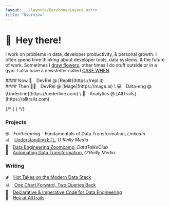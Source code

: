 ```yaml
---
layout: ../layouts/BarebonesLayout.astro
title: "Overview"
---
```



# 👋 Hey there!

I work on problems in data, developer productivity, & personal growth. I often spend time thinking about developer tools, data systems, & the future of work. Sometimes I [draw flowers](/art), other times I do stuff outside or in a gym. I also have a newsletter called [CASE WHEN](SITE.newsletter).

<div class="grid grid-cols-2 content-center">
  <div class="column">#### Now 👾&emsp;DevRel @ [Replit](https://repl.it)</div>
  <div class="text-s">
    #### Then 🧙‍♂️&emsp;DevRel @ [Mage](https://mage.ai) \ 💻&emsp;Data-eng @
    [Underline](https://underline.com) \ 🥾&emsp;Analytics @
    [AllTrails](https://alltrails.com)
  </div>
</div>

{/* { <CtaButton text="Join the fun 🖤" href="https://newsletter.casewhen.xyz" /> } */}

### Projects

🤓&emsp;_Forthcoming_ - Fundamentals of Data Transformation, _LinkedIn_ \
📊&emsp;[Understanding ETL](https://learning.oreilly.com/library/view/understanding-etl/9781098159269), _O'Reilly Media_ \
🎻&emsp;[Data Engineering Zoomcamp](https://github.com/DataTalksClub/data-engineering-zoomcamp/tree/main/02-workflow-orchestration), _DataTalksClub_ \
🤖&emsp;[Automating Data Transformation](https://coalesce.io/wp-content/uploads/2023/05/OReilly-AutomateDataTransformations.pdf), _O'Reilly Media_

### Writing

🌶️&emsp;[Hot Takes on the Modern Data Stack](/posts/hot-takes) \
📊&emsp;[One Chart Forward, Two Queries Back](https://hex.tech/blog/iterating-in-analytics/) \
💬&emsp;[Declarative & Imperative Code for Data Engineering](/posts/declarative-imperative) \
🥾&emsp;[Hex at AllTrails](https://hex.tech/blog/hex-at-alltrails/)

